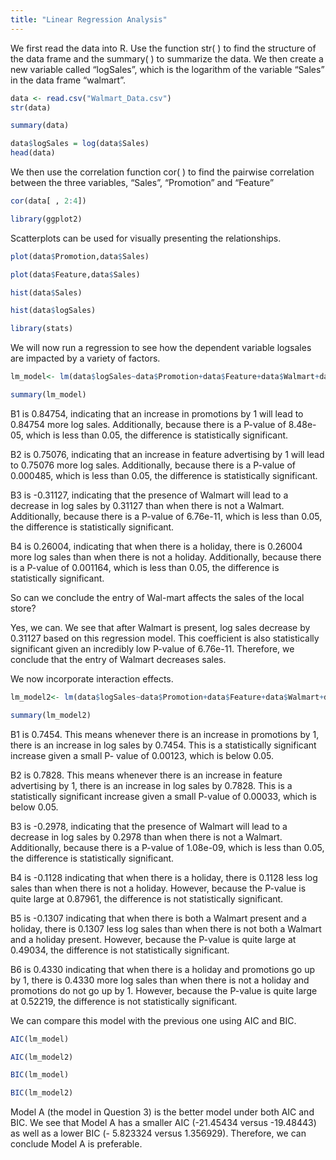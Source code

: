 ---
title: "Linear Regression Analysis"
---

We first read the data into R. Use the function str( ) to find the structure of the data frame and the summary( ) to summarize the data. We then create a new variable called “logSales”, which is the logarithm of the variable “Sales” in the data frame “walmart”. 

```{r}
data <- read.csv("Walmart_Data.csv")
str(data)
```
```{r}
summary(data)
```
```{r}
data$logSales = log(data$Sales)
head(data)
```
We then use the correlation function cor( ) to find the pairwise correlation between the three variables, “Sales”, “Promotion” and “Feature”
```{r}
cor(data[ , 2:4])
```
```{r}
library(ggplot2)
```
Scatterplots can be used for visually presenting the relationships.
```{r}
plot(data$Promotion,data$Sales)
```
```{r}
plot(data$Feature,data$Sales)
```
```{r}
hist(data$Sales)
```
```{r}
hist(data$logSales)
```
```{r}
library(stats)
```
We will now run a regression to see how the dependent variable logsales are impacted by a variety of factors. 
```{r}
lm_model<- lm(data$logSales~data$Promotion+data$Feature+data$Walmart+data$Holiday)
```
```{r}
summary(lm_model)
```
B1 is 0.84754, indicating that an increase in promotions by 1 will lead to 0.84754 more log sales. Additionally, because there is a P-value of 8.48e-05, which is less than 0.05, the difference is statistically significant. 

B2 is 0.75076, indicating that an increase in feature advertising by 1 will lead to 0.75076 more log sales. Additionally, because there is a P-value of 0.000485, which is less than 0.05, the difference is statistically significant. 

B3 is -0.31127, indicating that the presence of Walmart will lead to a decrease in log sales by 0.31127 than when there is not a Walmart. Additionally, because there is a P-value of 6.76e-11, which is less than 0.05, the difference is statistically significant. 

B4 is 0.26004, indicating that when there is a holiday, there is 0.26004 more log sales than when there is not a holiday. Additionally, because there is a P-value of 0.001164, which is less than 0.05, the difference is statistically significant. 

So can we conclude the entry of Wal-mart affects the sales of the local store?

Yes, we can. We see that after Walmart is present, log sales decrease by 0.31127 based on this regression model. This coefficient is also statistically significant given an incredibly low P-value of 6.76e-11. Therefore, we conclude that the entry of Walmart decreases sales. 

We now incorporate interaction effects.
```{r}
lm_model2<- lm(data$logSales~data$Promotion+data$Feature+data$Walmart+data$Holiday+data$Holiday:data$Walmart+data$Holiday:data$Promotion)
```
```{r}
summary(lm_model2)
```
B1 is 0.7454. This means whenever there is an increase in promotions by 1, there is an increase in log sales by 0.7454. This is a statistically significant increase given a small P- value of 0.00123, which is below 0.05. 

B2 is 0.7828. This means whenever there is an increase in feature advertising by 1, there is an increase in log sales by 0.7828. This is a statistically significant increase given a small P-value of 0.00033, which is below 0.05. 

B3 is -0.2978, indicating that the presence of Walmart will lead to a decrease in log sales by 0.2978 than when there is not a Walmart. Additionally, because there is a P-value of 1.08e-09, which is less than 0.05, the difference is statistically significant. 

B4 is -0.1128 indicating that when there is a holiday, there is 0.1128 less log sales than when there is not a holiday. However, because the P-value is quite large at 0.87961, the difference is not statistically significant. 

B5 is -0.1307 indicating that when there is both a Walmart present and a holiday, there is 0.1307 less log sales than when there is not both a Walmart and a holiday present. However, because the P-value is quite large at 0.49034, the difference is not statistically significant. 

B6 is 0.4330 indicating that when there is a holiday and promotions go up by 1, there is 0.4330 more log sales than when there is not a holiday and promotions do not go up by 1. However, because the P-value is quite large at 0.52219, the difference is not statistically significant. 

We can compare this model with the previous one using AIC and BIC.
```{r}
AIC(lm_model)
```
```{r}
AIC(lm_model2)
```
```{r}
BIC(lm_model)
```
```{r}
BIC(lm_model2)
```
Model A (the model in Question 3) is the better model under both AIC and BIC. We see that Model A has a smaller AIC (-21.45434 versus -19.48443) as well as a lower BIC (- 5.823324 versus 1.356929). Therefore, we can conclude Model A is preferable. 



